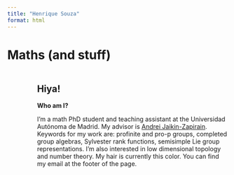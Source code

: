 ```yaml
---
title: "Henrique Souza"
format: html
---
```


# Maths (and stuff)

<!--- Content goes here --->

::: {.columns}

::: {.column width="40%"}

![That's a version of me right there.](images/myself.jpg){.round-image}

:::

::: {.column width="50%" style="margin-left: 15px" }

## Hiya!

**Who am I?**

I'm a math PhD student and teaching assistant at the Universidad Autónoma de Madrid. My advisor is [Andrei Jaikin-Zapirain](https://andreijaikin.wordpress.com/). Keywords for my work are: profinite and pro-p groups, completed group algebras, Sylvester rank functions, semisimple Lie group representations. I'm also interested in low dimensional topology and number theory. My hair is currently [this color]{.hair-color}. You can find my email at the footer of the page.

:::

:::